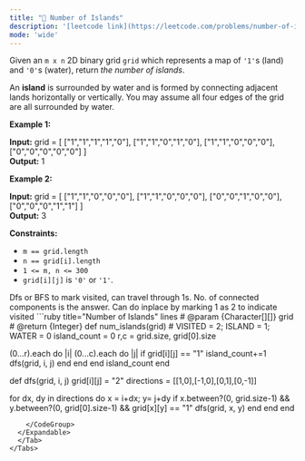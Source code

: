 ```yaml
---
title: "🧀 Number of Islands"
description: '[leetcode link](https://leetcode.com/problems/number-of-islands/description/)'
mode: 'wide'
---
```

<Tabs>
  <Tab title="Question" icon="circle-question" iconType="regular">
    <Card>
      <p>Given an <code>m x n</code> 2D binary grid <code>grid</code> which represents a map of <code>&#39;1&#39;</code>s (land) and <code>&#39;0&#39;</code>s (water), return <em>the number of islands</em>.</p>  <p>An <strong>island</strong> is surrounded by water and is formed by connecting adjacent lands horizontally or vertically. You may assume all four edges of the grid are all surrounded by water.</p>   <p><strong class="example">Example 1:</strong></p>   <strong>Input:</strong> grid = [   [&quot;1&quot;,&quot;1&quot;,&quot;1&quot;,&quot;1&quot;,&quot;0&quot;],   [&quot;1&quot;,&quot;1&quot;,&quot;0&quot;,&quot;1&quot;,&quot;0&quot;],   [&quot;1&quot;,&quot;1&quot;,&quot;0&quot;,&quot;0&quot;,&quot;0&quot;],   [&quot;0&quot;,&quot;0&quot;,&quot;0&quot;,&quot;0&quot;,&quot;0&quot;] ] <br/> <strong>Output:</strong> 1   <p><strong class="example">Example 2:</strong></p>   <strong>Input:</strong> grid = [   [&quot;1&quot;,&quot;1&quot;,&quot;0&quot;,&quot;0&quot;,&quot;0&quot;],   [&quot;1&quot;,&quot;1&quot;,&quot;0&quot;,&quot;0&quot;,&quot;0&quot;],   [&quot;0&quot;,&quot;0&quot;,&quot;1&quot;,&quot;0&quot;,&quot;0&quot;],   [&quot;0&quot;,&quot;0&quot;,&quot;0&quot;,&quot;1&quot;,&quot;1&quot;] ] <br/> <strong>Output:</strong> 3    <p><strong>Constraints:</strong></p>  <ul>  <li><code>m == grid.length</code></li>  <li><code>n == grid[i].length</code></li>  <li><code>1 &lt;= m, n &lt;= 300</code></li>  <li><code>grid[i][j]</code> is <code>&#39;0&#39;</code> or <code>&#39;1&#39;</code>.</li> </ul> 
    </Card>
  </Tab>
  <Tab title="Solution" icon="lightbulb" iconType="regular" >
    <Card>
      Dfs or BFS to mark visited, can travel through 1s.
No. of connected components is the answer.
Can do inplace by marking 1 as 2 to indicate visited
</Card>
  <Expandable title="code">
    <CodeGroup dropdown>
```ruby title="Number of Islands" lines
# @param {Character[][]} grid
# @return {Integer}
def num_islands(grid)
  # VISITED = 2; ISLAND = 1; WATER = 0
  island_count = 0
  r,c = grid.size, grid[0].size

  (0...r).each do |i|
    (0...c).each do |j|
      if grid[i][j] == "1"
        island_count+=1
        dfs(grid, i, j)
      end
    end
  end
  island_count
end

def dfs(grid, i, j)
  grid[i][j] = "2"
  directions = [[1,0],[-1,0],[0,1],[0,-1]]

  for dx, dy in directions do
    x = i+dx; y= j+dy
    if x.between?(0, grid.size-1) && y.between?(0, grid[0].size-1) && grid[x][y] == "1"
      dfs(grid, x, y)
    end
  end
end
```
    </CodeGroup>
  </Expandable>
  </Tab>
</Tabs>